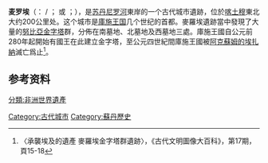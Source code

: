 {{noteTA
|T=zh-hans:麦罗埃;zh-hant:麥羅埃;zh-hk:摩勞;zh-tw:麥羅埃;
|G1=地名
|1=zh-hans:麦罗埃;zh-hant:麥羅埃;zh-hk:摩勞;zh-tw:麥羅埃;
}}
{{Infobox World Heritage Site
|zh_name =麦罗埃岛考古遗址
|site_img =File:Sudan Meroe Pyramids 2001.JPG
|site_img_capt ={{maplink|frame=yes|plain=yes|type=point|zoom=15|frame-align=center|frame-width=300}}
|site_img_width =300
|en_name = Archaeological Sites of the Island of Meroe
|fr_name = Sites archéologiques de l’île de Méroé
|country = {{SUD}}
|Region =阿拉伯国家
|area =
|WHS         = Archaeological Sites of the Island of Meroe
|Type        = Cultural
|criterion_c = (ii), (iii), (iv),(v)
|ID          = 1336
|Year        = 2011
|Session     = 35th
|Link        = http://whc.unesco.org/en/list/1336
}}
{{coord|16.94|N|33.75|E|display=title}}
'''麦罗埃'''（{{tsl|en|Meroitic language|麦罗埃语}}：{{lang|xmr|Medewi}} / {{Lang|xmr|Bedewi}}；{{lang-ar|مرواه|translit=Meruwah|label=none}} 或 {{lang-ar|مروي|translit=Meruwi|label=none}}；{{lang-grc|Μερόη|translit=Meróē}}），是[[苏丹|苏丹]][[尼罗河|尼罗河]]東岸的一个古代城市遺跡，位於[[喀土穆|喀土穆]]東北大约200公里处。这个城市是[[庫施|庫施王国]]几个世纪的首都。麥羅埃遺跡當中發現了大量的[[努比亞金字塔|努比亞金字塔]]群，分佈在南墓地、北墓地及西墓地三處。庫施王國自公元前280年起開始有國王在此建立金字塔，至公元四世紀間庫施王國被[[阿克蘇姆的埃扎納|阿克蘇姆的埃扎納]]滅亡爲止<ref>〈承襲埃及的遺產 麥羅埃金字塔群遺跡〉，《古代文明圖像大百科》，第17期，頁15-18</ref>。

== 参考资料 ==
{{reflist}}
{{Commonscat|Meroe}}
{{蘇丹小作品}}
{{Authority control}}
[[Category:古代城市|Category:古代城市]]
[[Category:蘇丹歷史|Category:蘇丹歷史]]
[[分類:非洲世界遺產|分類:非洲世界遺產]]